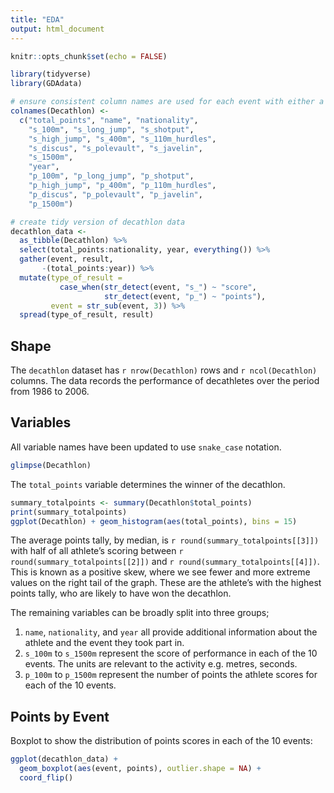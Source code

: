 ```yaml
---
title: "EDA"
output: html_document
---
```


```r
knitr::opts_chunk$set(echo = FALSE)

library(tidyverse)
library(GDAdata)

# ensure consistent column names are used for each event with either a s_* or p_* prefix representing score (in whichever unit the event is measured in) and points (a standardised measure across the events). This can then be used to transform the data to tidy form. 
colnames(Decathlon) <- 
  c("total_points", "name", "nationality",
    "s_100m", "s_long_jump", "s_shotput",
    "s_high_jump", "s_400m", "s_110m_hurdles",
    "s_discus", "s_polevault", "s_javelin",
    "s_1500m",
    "year",
    "p_100m", "p_long_jump", "p_shotput",
    "p_high_jump", "p_400m", "p_110m_hurdles",
    "p_discus", "p_polevault", "p_javelin",
    "p_1500m")

# create tidy version of decathlon data
decathlon_data <- 
  as_tibble(Decathlon) %>% 
  select(total_points:nationality, year, everything()) %>% 
  gather(event, result,
       -(total_points:year)) %>% 
  mutate(type_of_result = 
           case_when(str_detect(event, "s_") ~ "score",
                     str_detect(event, "p_") ~ "points"),
         event = str_sub(event, 3)) %>% 
  spread(type_of_result, result)
```

## Shape

The `decathlon` dataset has `r nrow(Decathlon)` rows and `r ncol(Decathlon)` columns. The data records the performance of decathletes over the period from 1986 to 2006. 

## Variables

All variable names have been updated to use `snake_case` notation.

```r
glimpse(Decathlon)
```

The `total_points` variable determines the winner of the decathlon.

```r
summary_totalpoints <- summary(Decathlon$total_points)
print(summary_totalpoints)
ggplot(Decathlon) + geom_histogram(aes(total_points), bins = 15)
```

The average points tally, by median, is `r round(summary_totalpoints[[3]])` with half of all athlete's scoring between `r round(summary_totalpoints[[2]])` and `r round(summary_totalpoints[[4]])`. This is known as a positive skew, where we see fewer and more extreme values on the right tail of the graph. These are the athlete's with the highest points tally, who are likely to have won the decathlon.

The remaining variables can be broadly split into three groups;

1. `name`, `nationality`, and `year` all provide additional information about the athlete and the event they took part in.
2. `s_100m` to `s_1500m` represent the score of performance in each of the 10 events. The units are relevant to the activity e.g. metres, seconds.
3. `p_100m` to `p_1500m` represent the number of points the athlete scores for each of the 10 events.

## Points by Event

Boxplot to show the distribution of points scores in each of the 10 events:

```r
ggplot(decathlon_data) + 
  geom_boxplot(aes(event, points), outlier.shape = NA) +
  coord_flip()
```

